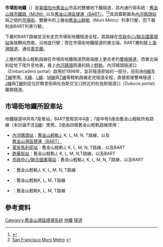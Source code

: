 {{NoteTA|
1=zh-tw:奧克蘭;zh-hk:屋崙;zh-hans:奥克兰
}}
{{Infobox rail line
|box_width   = 280px
|name        = 市場街地鐵<br>Market Street Subway
|image       = T Third Street train at Church station, November 2007.jpg
|image_width = 250px
|caption     = 市場街地鐵於[[舊金山輕軌|舊金山輕軌]][[教堂街站|教堂街站]]的景觀
|type        = [[捷運|捷運]] and <br />[[輕軌運輸|輕軌運輸]]/[[路面電車|路面電車]]
|system      = {{Collapsible list
                |title       = [[舊金山灣區捷運|舊金山灣區捷運（BART）]]
                |frame_style = border:none; padding: 0;
                |list_style  = text-align:left;display:none;
                |1           = {{Rail color box|system=BART|line=Yellow}}{{Rail color box|system=BART|line=Green}}{{Rail color box|system=BART|line=Red}}{{Rail color box|system=BART|line=Blue}}
               }}
               {{Collapsible list
                |title       = [[舊金山輕軌|舊金山輕軌]]
                |frame_style = border:none; padding: 0;
                |list_style  = text-align:left;display:none;
                |1           = {{MUNI legend|J}}{{MUNI legend|K}}{{MUNI legend|L}}{{MUNI legend|M}}{{MUNI legend|N}}{{MUNI legend|T}}''{{MUNI legend|S}}''
               }}
|locale      = [[美國|美國]][[加利福尼亞州|加利福尼亞州]][[舊金山|舊金山]]
|start       = [[內河碼頭站|內河碼頭站]]
|end         = [[卡斯楚站|卡斯楚站]]（Castro Station）
|stations    = 7
|open        = '''BART:'''1973年11月5日<br>'''舊金山輕軌'''1980年2月18日
|owner       = 舊金山灣區捷運系統委員會<br>[[舊金山市|舊金山市]]交通局
|operator    = 舊金山灣區捷運系統委員會（BART）<br>[[舊金山城市鐵路|舊金山城市鐵路]]（MUNI）
|character   = 地下化[[捷運|捷運]]/[[輕軌|輕軌]]隧道
|gauge       = '''BART:'''<br>{{RailGauge|5ft6in}}<br>([[Indian_gauge|Indian gauge]])<br>'''Muni Metro:'''<br>{{RailGauge|ussg}}<br>([[standard_gauge|standard gauge]])
|el          = '''BART:'''<br>[[Third_rail|Third rail]], 1000 [[Volt|V]] [[Direct_current|DC]]<br>'''Muni Metro:'''<br>[[Overhead_line|Overhead line]]s, 600 [[Volt|V]] [[Direct_current|DC]]
|elevation   = 地底層
|map         = {{Market Street Subway}}
}}

'''市場街地鐵'''（{{lang-en|Market Street Subway}}）是[[美國|美國]][[加州|加州]][[舊金山|舊金山]]市區的雙層地下鐵隧道，其內通行兩系統：[[舊金山城市鐵路|舊金山城市鐵路（MUNI）]]以及[[舊金山灣區捷運|舊金山灣區捷運（BART）]]。<ref name="TransitRider">{{Cite web |url=http://www.transit-rider.com/ca.bayarea/muni.cfm?id=k |title=Transit Rider Bay Area, California Muni |access-date=2015-02-17 |archive-date=2020-02-01 |archive-url=https://web.archive.org/web/20200201175047/http://www.transit-rider.com/ca.bayarea/muni.cfm?id=k |dead-url=no }}</ref><ref name="About">[http://web.presby.edu/~jtbell/transit/SanFrancisco/MuniMetro/ San Francisco Muni Metro] {{webarchive|url=https://web.archive.org/web/20071219205258/http://web.presby.edu/~jtbell/transit/SanFrancisco/MuniMetro/ |date=2007-12-19 }}</ref>其涵蓋範圍為[[內河碼頭站|內河碼頭站]]與{{link-en|卡斯楚街站|Castro Street Station}}之間的[[市场街_(旧金山)|市場街]]。雙層中的上層由[[舊金山輕軌|舊金山輕軌]]（Muni Metro）列車行駛，而下層則由BART列車行駛。

下層的BART路線並沒有走完市場街地鐵隧道全程，其路線在[[市政中心/聯合國廣場站|市政中心/聯合國廣場站]]後就轉向西南，沿{{link-en|米慎街|Mission Street}}地底行駛；而在市場街地鐵隧道的東北端，BART層則接上[[海灣隧道|海灣隧道]]，通往[[奥克兰_(加利福尼亚州)|奧克蘭]]。

上層的舊金山輕軌路線在市場街地鐵隧道西南端接上更古老的[[雙峰隧道|雙峰隧道]]，而東北端則從地下爬升至地表，接上[[內河碼頭|內河碼頭]]周邊的路上[[輕軌|輕軌]]。內河碼頭隧道口（Embarcadero portal）啟用於1998年，並非隧道原始的一部分，目前由[[舊金山輕軌N線|N線]]及[[舊金山輕軌T線|T線]]使用。[[舊金山輕軌K線|K線]]、[[舊金山輕軌L線|L線]]、[[舊金山輕軌M線|M線]]與[[舊金山輕軌T線|T線]]等輕軌路線走完隧道全程，直接銜接雙峰隧道；[[舊金山輕軌J線|J線]]與[[舊金山輕軌T線|T線]]則從位於教堂街與杜伯斯交叉口附近的杜伯斯隧道口（Duboce portal）離開隧道。

== 市場街地鐵所設車站 ==
地鐵隧道中共有7座車站，BART使用其中4座；7座中有5座由舊金山輕軌所有路線（本討論不含[[舊金山輕軌S線|S線]]）使用，2座由四條舊金山輕軌路線使用：
* [[內河碼頭站|內河碼頭站]]：[[舊金山輕軌|舊金山輕軌]]J, K, L, M, N, T路線，以及[[舊金山灣區捷運|舊金山灣區捷運（BART）]]
* [[蒙哥馬利街站|蒙哥馬利街站]]：舊金山輕軌J, K, L, M, N, T路線，以及BART
* [[跑華街站|跑華街站]]：舊金山輕軌J, K, L, M, N,T路線，以及BART
* [[市政中心/聯合國廣場站|市政中心/聯合國廣場站]]：舊金山輕軌J, K, L, M, N, T路線，以及BART
* {{link-en|凡內斯站|Van Ness Station}}：舊金山輕軌J, K, L, M, N, T路線
* {{link-en|教堂街站|Church Street Station}}：舊金山輕軌K, L, M, T路線
* {{link-en|卡斯楚街站|Castro Street Station}}：舊金山輕軌K, L, M, T路線

==參考資料==
{{Portal|舊金山}}
{{Reflist}}

{{Muni}}
{{Bay Area Rapid Transit}}

[[Category:舊金山灣區捷運系統|Category:舊金山灣區捷運系統]]
[[Category:舊金山輕軌|地鐵]]
[[Category:市场街_(旧金山)|隧道]]
